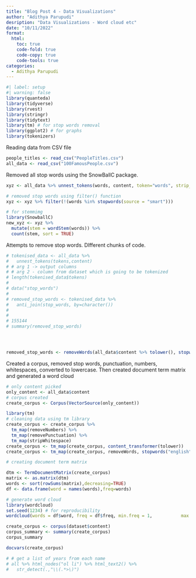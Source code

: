 ```yaml
---
title: "Blog Post 4 - Data Visualizations"
author: "Adithya Parupudi"
desription: "Data Visualizations - Word cloud etc"
date: "10/11/2022"
format:
  html:
    toc: true
    code-fold: true
    code-copy: true
    code-tools: true
categories:
  - Adithya Parupudi
---
```


```r
#| label: setup
#| warning: false
library(quanteda)
library(tidyverse)
library(rvest)
library(stringr)
library(tidytext)
library(tm) # for stop words removal
library(ggplot2) # for graphs
library(tokenizers)
```

Reading data from CSV file

```r

people_titles <- read_csv("PeopleTitles.csv")
all_data <- read_csv("100FamousPeople.csv")
```

Removed all stop words using the SnowBallC package.

```r
xyz <- all_data %>% unnest_tokens(words, content, token="words", strip_punct = TRUE)

# removed stop words using filter() function
xyz <- xyz %>% filter(!(words %in% stopwords(source = "smart")))

# for stemmimg
library(SnowballC)
new_xyz <- xyz %>%
  mutate(stem = wordStem(words)) %>%
  count(stem, sort = TRUE)

```

Attempts to remove stop words. DIfferent chunks of code. 
```r
# tokenised_data <- all_data %>%
#   unnest_tokens(tokens,content)
# # arg 1 -> output columns
# # arg 2 - column from dataset which is going to be tokenized
# length(tokenised_data$tokens)
# 
# data("stop_words")
# 
# removed_stop_words <- tokenised_data %>%
#   anti_join(stop_words, by=character())
# 
# 
# 155144
# summary(removed_stop_words)




removed_stop_words <- removeWords(all_data$content %>% tolower(), stopwords())
```


Created a corpus, removed stop words, punctuation, numbers, whitespaces, converted to lowercase.
Then created document term matrix and generated a word cloud

```r
# only content picked
only_content <- all_data$content
# corpus created
create_corpus <- Corpus(VectorSource(only_content))

library(tm)
# cleaning data using tm library
create_corpus <- create_corpus %>%
  tm_map(removeNumbers) %>%
  tm_map(removePunctuation) %>%
  tm_map(stripWhitespace)
create_corpus <- tm_map(create_corpus, content_transformer(tolower))
create_corpus <- tm_map(create_corpus, removeWords, stopwords("english"))

# creating document term matrix

dtm <- TermDocumentMatrix(create_corpus) 
matrix <- as.matrix(dtm) 
words <- sort(rowSums(matrix),decreasing=TRUE) 
df <- data.frame(word = names(words),freq=words)

# generate word cloud
library(wordcloud)
set.seed(1234) # for reproducibility 
wordcloud(words = df$word, freq = df$freq, min.freq = 1,           max.words=200, random.order=FALSE, rot.per=0.35,            colors=brewer.pal(8, "Dark2"))

create_corpus <- corpus(dataset$content)
corpus_summary <- summary(create_corpus)
corpus_summary

docvars(create_corpus)

# # get a list of years from each name
# all %>% html_nodes("ol li") %>% html_text2() %>% 
#   str_detect(.,"\\(.*>\)")
```
